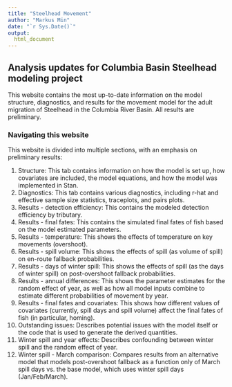 ```yaml
---
title: "Steelhead Movement"
author: "Markus Min"
date: "`r Sys.Date()`"
output:
  html_document
---
```


## Analysis updates for Columbia Basin Steelhead modeling project

This website contains the most up-to-date information on the model structure, diagnostics, and results for the movement model for the adult migration of Steelhead in the Columbia River Basin. All results are preliminary.


### Navigating this website

This website is divided into multiple sections, with an emphasis on preliminary results:

1. Structure: This tab contains information on how the model is set up, how covariates are included, the model equations, and how the model was implemented in Stan.
2. Diagnostics: This tab contains various diagnostics, including r-hat and effective sample size statistics, traceplots, and pairs plots.
3. Results - detection efficiency: This contains the modeled detection efficiency by tributary.
4. Results - final fates: This contains the simulated final fates of fish based on the model estimated parameters.
5. Results - temperature: This shows the effects of temperature on key movements (overshoot).
6. Results - spill volume: This shows the effects of spill (as volume of spill) on en-route fallback probabilities.
7. Results - days of winter spill: This shows the effects of spill (as the days of winter spill) on post-overshoot fallback probabilities.
8. Results - annual differences: This shows the parameter estimates for the random effect of year, as well as how all model inputs combine to estimate different probabilities of movement by year.
9. Results - final fates and covariates: This shows how different values of covariates (currently, spill days and spill volume) affect the final fates of fish (in particular, homing).
10. Outstanding issues: Describes potential issues with the model itself or the code that is used to generate the derived quantities.
11. Winter spill and year effects: Describes confounding between winter spill and the random effect of year.
12. Winter spill - March comparison: Compares results from an alternative model that models post-overshoot fallback as a function only of March spill days vs. the base model, which uses winter spill days (Jan/Feb/March).

